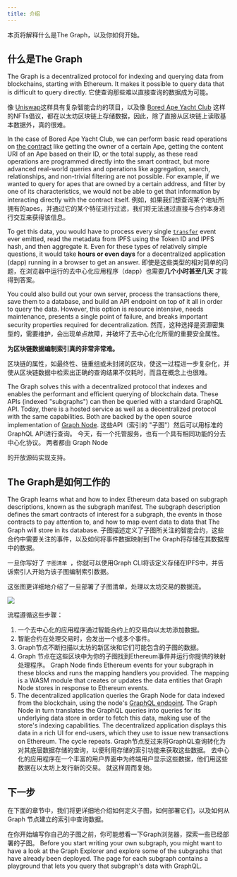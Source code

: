 ```yaml
---
title: 介绍
---
```


本页将解释什么是The Graph，以及你如何开始。

## 什么是The Graph

The Graph is a decentralized protocol for indexing and querying data from blockchains, starting with Ethereum. It makes it possible to query data that is difficult to query directly. 它使查询那些难以直接查询的数据成为可能。

像 [Uniswap](https://uniswap.org/)这样具有复杂智能合约的项目，以及像 [Bored Ape Yacht Club](https://boredapeyachtclub.com/) 这样的NFTs倡议，都在以太坊区块链上存储数据，因此，除了直接从区块链上读取基本数据外，真的很难。

In the case of Bored Ape Yacht Club, we can perform basic read operations on [the contract](https://etherscan.io/address/0xbc4ca0eda7647a8ab7c2061c2e118a18a936f13d#code) like getting the owner of a certain Ape, getting the content URI of an Ape based on their ID, or the total supply, as these read operations are programmed directly into the smart contract, but more advanced real-world queries and operations like aggregation, search, relationships, and non-trivial filtering are not possible. For example, if we wanted to query for apes that are owned by a certain address, and filter by one of its characteristics, we would not be able to get that information by interacting directly with the contract itself. 例如，如果我们想查询某个地址所拥有的apes，并通过它的某个特征进行过滤，我们将无法通过直接与合约本身进行交互来获得该信息。

To get this data, you would have to process every single [`transfer`](https://etherscan.io/address/0xbc4ca0eda7647a8ab7c2061c2e118a18a936f13d#code#L1746) event ever emitted, read the metadata from IPFS using the Token ID and IPFS hash, and then aggregate it. Even for these types of relatively simple questions, it would take **hours or even days** for a decentralized application (dapp) running in a browser to get an answer. 即使是这些类型的相对简单的问题，在浏览器中运行的去中心化应用程序（dapp）也需要**几个小时甚至几天** 才能得到答案。

You could also build out your own server, process the transactions there, save them to a database, and build an API endpoint on top of it all in order to query the data. However, this option is resource intensive, needs maintenance, presents a single point of failure, and breaks important security properties required for decentralization. 然而，这种选择是资源密集型的，需要维护，会出现单点故障，并破坏了去中心化化所需的重要安全属性。

**为区块链数据编制索引真的非常非常难。**

区块链的属性，如最终性、链重组或未封闭的区块，使这一过程进一步复杂化，并使从区块链数据中检索出正确的查询结果不仅耗时，而且在概念上也很难。

The Graph solves this with a decentralized protocol that indexes and enables the performant and efficient querying of blockchain data. These APIs (indexed "subgraphs") can then be queried with a standard GraphQL API. Today, there is a hosted service as well as a decentralized protocol with the same capabilities. Both are backed by the open source implementation of [Graph Node](https://github.com/graphprotocol/graph-node). 这些API（索引的 "子图"）然后可以用标准的GraphQL API进行查询。 今天，有一个托管服务，也有一个具有相同功能的分去中心化协议。 两者都由 [](https://github.com/graphprotocol/graph-node)Graph Node

的开放源码实现支持。</p> 



## The Graph是如何工作的

The Graph learns what and how to index Ethereum data based on subgraph descriptions, known as the subgraph manifest. The subgraph description defines the smart contracts of interest for a subgraph, the events in those contracts to pay attention to, and how to map event data to data that The Graph will store in its database. 子图描述定义了子图所关注的智能合约，这些合约中需要关注的事件，以及如何将事件数据映射到The Graph将存储在其数据库中的数据。

一旦你写好了 `子图清单 `，你就可以使用Graph CLI将该定义存储在IPFS中，并告诉索引人开始为该子图编制索引数据。

这张图更详细地介绍了一旦部署了子图清单，处理以太坊交易的数据流。

![](/img/graph-dataflow.png)

流程遵循这些步骤：

1. 一个去中心化的应用程序通过智能合约上的交易向以太坊添加数据。
2. 智能合约在处理交易时，会发出一个或多个事件。
3. Graph节点不断扫描以太坊的新区块和它们可能包含的子图的数据。
4. Graph 节点在这些区块中为你的子图找到Ethereum事件并运行你提供的映射处理程序。 Graph Node finds Ethereum events for your subgraph in these blocks and runs the mapping handlers you provided. The mapping is a WASM module that creates or updates the data entities that Graph Node stores in response to Ethereum events.
5. The decentralized application queries the Graph Node for data indexed from the blockchain, using the node's [GraphQL endpoint](https://graphql.org/learn/). The Graph Node in turn translates the GraphQL queries into queries for its underlying data store in order to fetch this data, making use of the store's indexing capabilities. The decentralized application displays this data in a rich UI for end-users, which they use to issue new transactions on Ethereum. The cycle repeats. Graph节点反过来将GraphQL查询转化为对其底层数据存储的查询，以便利用存储的索引功能来获取这些数据。 去中心化的应用程序在一个丰富的用户界面中为终端用户显示这些数据，他们用这些数据在以太坊上发行新的交易。 就这样周而复始。



## 下一步

在下面的章节中，我们将更详细地介绍如何定义子图，如何部署它们，以及如何从Graph 节点建立的索引中查询数据。

在你开始编写你自己的子图之前，你可能想看一下Graph浏览器，探索一些已经部署的子图。 Before you start writing your own subgraph, you might want to have a look at the Graph Explorer and explore some of the subgraphs that have already been deployed. The page for each subgraph contains a playground that lets you query that subgraph's data with GraphQL.
